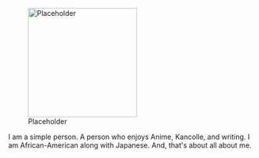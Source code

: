 [[File:Placeholder|thumb|220px]]

I am a simple person. A person who enjoys Anime, Kancolle, and writing. I am African-American along with Japanese. And, that's about all about me.